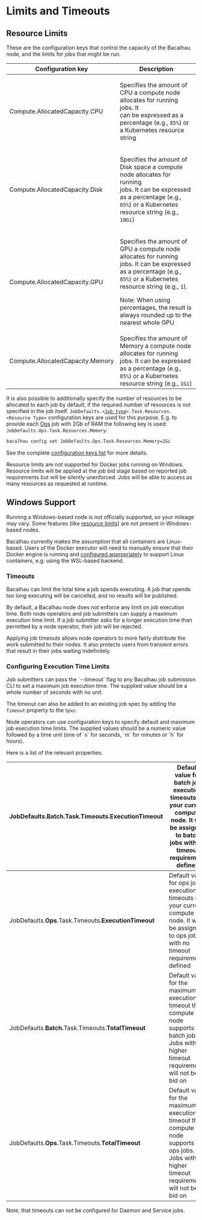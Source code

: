 
# Limits and Timeouts

## Resource Limits <a href="#resource-limits" id="resource-limits"></a>

These are the configuration keys that control the capacity of the Bacalhau node, and the limits for jobs that might be run.

| Configuration key                | Description                                                                                                                                                                                                                                                                                      |
| -------------------------------- | ------------------------------------------------------------------------------------------------------------------------------------------------------------------------------------------------------------------------------------------------------------------------------------------------ |
| Compute.AllocatedCapacity.CPU    | <p>Specifies the amount of CPU a compute node allocates for running jobs. It<br/>can be expressed as a percentage (e.g., <code>85%</code>) or a Kubernetes resource string</p>                                                                                                                    |
| Compute.AllocatedCapacity.Disk   | <p>Specifies the amount of Disk space a compute node allocates for running<br/>jobs. It can be expressed as a percentage (e.g., <code>85%</code>) or a Kubernetes resource string (e.g., <code>10Gi</code>)</p>                                                                                   |
| Compute.AllocatedCapacity.GPU    | <p>Specifies the amount of GPU a compute node allocates for running jobs. It can be expressed as a percentage (e.g., <code>85%</code>) or a Kubernetes resource string (e.g., <code>1</code>). </p><p>Note: When using percentages, the result is always rounded up to the nearest whole GPU</p> |
| Compute.AllocatedCapacity.Memory | Specifies the amount of Memory a compute node allocates for running jobs. It can be expressed as a percentage (e.g., `85%`) or a Kubernetes resource string (e.g., `1Gi`)                                                                                                                        |

It is also possible to additionally specify the number of resources to be allocated to each job by default, if the required number of resources is not specified in the job itself. `JobDefaults.<`[`Job type`](https://app.gitbook.com/s/GSmEKKGEGIXdhfaa5pa3/specifications/job/type)`>.Task.Resources.<Resource Type>` configuration keys are used for this purpose. E.g. to provide each [Ops](https://app.gitbook.com/s/GSmEKKGEGIXdhfaa5pa3/specifications/job/type) job with 2Gb of RAM the following key is used: `JobDefaults.Ops.Task.Resources.Memory`:

```bash
bacalhau config set JobDefaults.Ops.Task.Resources.Memory=2Gi
```

See the complete [configuration keys list](../../guides/configuration-management/write-a-config.yaml.md) for more details.

Resource limits are not supported for Docker jobs running on Windows. Resource limits will be applied at the job bid stage based on reported job requirements but will be silently unenforced. Jobs will be able to access as many resources as requested at runtime.[​](http://localhost:3000/setting-up/running-node/resource-limits#windows-support)

## Windows Support

Running a Windows-based node is not officially supported, so your mileage may vary. Some features (like [resource limits](resource-limits.md#resource-limits)) are not present in Windows-based nodes.

Bacalhau currently makes the assumption that all containers are Linux-based. Users of the Docker executor will need to manually ensure that their Docker engine is running and [configured appropriately](https://docs.docker.com/desktop/install/windows-install/) to support Linux containers, e.g. using the WSL-based backend.[​](http://localhost:3000/setting-up/running-node/resource-limits#timeouts)

### Timeouts

Bacalhau can limit the total time a job spends executing. A job that spends too long executing will be cancelled, and no results will be published.

By default, a Bacalhau node does not enforce any limit on job execution time. Both node operators and job submitters can supply a maximum execution time limit. If a job submitter asks for a longer execution time than permitted by a node operator, their job will be rejected.

Applying job timeouts allows node operators to more fairly distribute the work submitted to their nodes. It also protects users from transient errors that result in their jobs waiting indefinitely.[​](http://localhost:3000/setting-up/running-node/resource-limits#configuring-execution-time-limits-for-a-job)

### Configuring Execution Time Limits

<Tabs groupId="timeout-config">
<TabItem value="Job" label="Job">
Job submitters can pass the `--timeout` flag to any Bacalhau job submission CLI to set a maximum job execution time. The supplied value should be a whole number of seconds with no unit.

The timeout can also be added to an existing job spec by adding the `Timeout` property to the `Spec`.

</TabItem>

<TabItem value="Node" label="Node">
Node operators can use configuration keys to specify default and maximum job execution time limits. The supplied values should be a numeric value followed by a time unit (one of `s` for seconds, `m` for minutes or `h` for hours).

Here is a list of the relevant properties:

| JobDefaults.**Batch**.Task.Timeouts.**ExecutionTimeout**    | Default value for batch job execution timeouts on your current compute node. It will be assigned to batch jobs with no timeout requirement defined  |
| ----------------------------------------------------------- | --------------------------------------------------------------------------------------------------------------------------------------------------- |
| JobDefaults.**Ops**.Task.Timeout&#x73;**.ExecutionTimeout** | Default value for ops job execution timeouts on your current compute node. It will be assigned to ops jobs with no timeout requirement defined      |
| JobDefaults.**Batch.**&#x54;ask.Timeouts.**TotalTimeout**   | Default value for the maximum execution timeout this compute node supports for batch jobs. Jobs with higher timeout requirements will not be bid on |
| JobDefaults.**Ops.**&#x54;ask.Timeouts.**TotalTimeout**     | Default value for the maximum execution timeout this compute node supports for ops jobs. Jobs with higher timeout requirements will not be bid on   |

Note, that timeouts can not be configured for Daemon and Service jobs.

</TabItem>
</Tabs>
